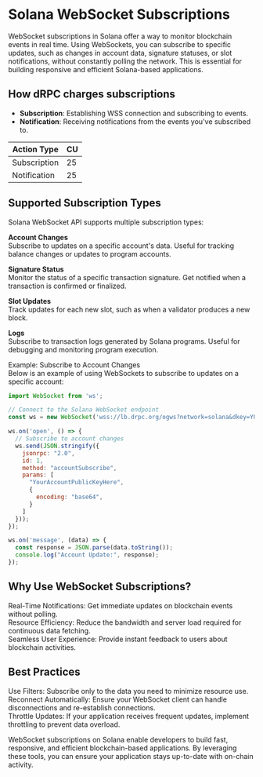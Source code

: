 # Solana WebSocket Subscriptions
WebSocket subscriptions in Solana offer a way to monitor blockchain events in real time. Using WebSockets, you can subscribe to specific updates, such as changes in account data, signature statuses, or slot notifications, without constantly polling the network. This is essential for building responsive and efficient Solana-based applications.

## How dRPC charges subscriptions

- **Subscription**: Establishing WSS connection and subscribing to events.
- **Notification**: Receiving notifications from the events you've subscribed to.

| Action Type                                        | CU    |
|----------------------------------------------------|-------|
| Subscription                                       | 25    |
| Notification                                       | 25    |

## Supported Subscription Types
Solana WebSocket API supports multiple subscription types:

**Account Changes** \
Subscribe to updates on a specific account's data. Useful for tracking balance changes or updates to program accounts.

**Signature Status** \
Monitor the status of a specific transaction signature. Get notified when a transaction is confirmed or finalized.

**Slot Updates** \
Track updates for each new slot, such as when a validator produces a new block.

**Logs** \
Subscribe to transaction logs generated by Solana programs. Useful for debugging and monitoring program execution.

Example: Subscribe to Account Changes \
Below is an example of using WebSockets to subscribe to updates on a specific account:

```javascript
import WebSocket from 'ws';

// Connect to the Solana WebSocket endpoint
const ws = new WebSocket('wss://lb.drpc.org/ogws?network=solana&dkey=YOUR-DRPC-KEY');

ws.on('open', () => {
  // Subscribe to account changes
  ws.send(JSON.stringify({
    jsonrpc: "2.0",
    id: 1,
    method: "accountSubscribe",
    params: [
      "YourAccountPublicKeyHere",
      {
        encoding: "base64",
      }
    ]
  }));
});

ws.on('message', (data) => {
  const response = JSON.parse(data.toString());
  console.log("Account Update:", response);
});
```

## Why Use WebSocket Subscriptions?

Real-Time Notifications: Get immediate updates on blockchain events without polling. \
Resource Efficiency: Reduce the bandwidth and server load required for continuous data fetching. \
Seamless User Experience: Provide instant feedback to users about blockchain activities.

## Best Practices

Use Filters: Subscribe only to the data you need to minimize resource use. \
Reconnect Automatically: Ensure your WebSocket client can handle disconnections and re-establish connections. \
Throttle Updates: If your application receives frequent updates, implement throttling to prevent data overload.

WebSocket subscriptions on Solana enable developers to build fast, responsive, and efficient blockchain-based applications. By leveraging these tools, you can ensure your application stays up-to-date with on-chain activity.